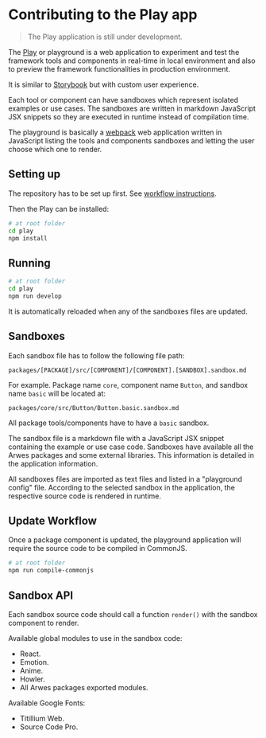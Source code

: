 
# Contributing to the Play app

> The Play application is still under development.

The [Play](/play) or playground is a web application to experiment
and test the framework tools and components in real-time in local environment
and also to preview the framework functionalities in production environment.

It is similar to [Storybook](https://storybook.js.org) but with custom user experience.

Each tool or component can have sandboxes which represent isolated examples
or use cases. The sandboxes are written in markdown JavaScript JSX snippets so
they are executed in runtime instead of compilation time.

The playground is basically a [webpack](https://webpack.js.org) web application
written in JavaScript listing the tools and components sandboxes and letting
the user choose which one to render.

## Setting up

The repository has to be set up first. See [workflow instructions](/project/contributing/workflow).

Then the Play can be installed:

```bash
# at root folder
cd play
npm install
```

## Running

```bash
# at root folder
cd play
npm run develop
```

It is automatically reloaded when any of the sandboxes files are updated.

## Sandboxes

Each sandbox file has to follow the following file path:

```text
packages/[PACKAGE]/src/[COMPONENT]/[COMPONENT].[SANDBOX].sandbox.md
```

For example. Package name `core`, component name `Button`, and sandbox name `basic`
will be located at:

```text
packages/core/src/Button/Button.basic.sandbox.md
```

All package tools/components have to have a `basic` sandbox.

The sandbox file is a markdown file with a JavaScript JSX snippet containing the
example or use case code. Sandboxes have available all the Arwes packages
and some external libraries. This information is detailed in the application
information.

All sandboxes files are imported as text files and listed in a "playground config"
file. According to the selected sandbox in the application, the respective source
code is rendered in runtime.

## Update Workflow

Once a package component is updated, the playground application will require the
source code to be compiled in CommonJS.

```bash
# at root folder
npm run compile-commonjs
```

## Sandbox API

Each sandbox source code should call a function `render()` with the sandbox
component to render.

Available global modules to use in the sandbox code:

- React.
- Emotion.
- Anime.
- Howler.
- All Arwes packages exported modules.

Available Google Fonts:

- Titillium Web.
- Source Code Pro.
